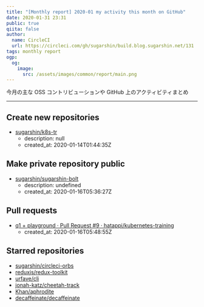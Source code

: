 ```yaml
---
title: "[Monthly report] 2020-01 my activity this month on GitHub"
date: 2020-01-31 23:31
public: true
qiita: false
author:
  name: CircleCI
  url: https://circleci.com/gh/sugarshin/build.blog.sugarshin.net/131
tags: monthly report
ogp:
  og:
    image:
      src: /assets/images/common/report/main.png
---
```


今月の主な OSS コントリビューションや GitHub 上のアクティビティまとめ

***

## Create new repositories

- [sugarshin/k8s-tr](https://github.com/sugarshin/k8s-tr)
  - description: null
  - created_at: 2020-01-14T01:44:35Z

## Make private repository public

- [sugarshin/sugarshin-bolt](https://github.com/sugarshin/sugarshin-bolt)
  - description: undefined
  - created_at: 2020-01-16T05:36:27Z

## Pull requests

- [q1 + playground · Pull Request #9 · hatappi/kubernetes-training](https://github.com/hatappi/kubernetes-training/pull/9)
  - created_at: 2020-01-16T05:48:55Z

## Starred repositories

- [sugarshin/circleci-orbs](https://github.com/sugarshin/circleci-orbs)
- [reduxjs/redux-toolkit](https://github.com/reduxjs/redux-toolkit)
- [urfave/cli](https://github.com/urfave/cli)
- [jonah-katz/cheetah-track](https://github.com/jonah-katz/cheetah-track)
- [Khan/aphrodite](https://github.com/Khan/aphrodite)
- [decaffeinate/decaffeinate](https://github.com/decaffeinate/decaffeinate)
